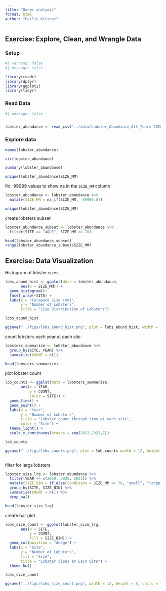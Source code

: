 ```yaml
---
title: "Owner analysis"
format: html
author: "Hailie Kittner"
---
```


## Exercise: Explore, Clean, and Wrangle Data

### Setup

```r
#| warning: false
#| message: false

library(readr)
library(dplyr)
library(ggplot2)
library(tidyr)
```

### Read Data

```r
#| message: false


lobster_abundance <- read_csv("../data/Lobster_Abundance_All_Years_20220829.csv")
```

### Explore data

```r
names(lobster_abundance)

str(lobster_abundance)

summary(lobster_abundance)

unique(lobster_abundance$SIZE_MM)
```

fix -99999 values to show na in the `SIZE_MM` column
```r
lobster_abundance <- lobster_abundance %>% 
  mutate(SIZE_MM = na_if(SIZE_MM, -99999.0))

unique(lobster_abundance$SIZE_MM)
```

create lobsters subset
```r
lobster_abundance_subset <- lobster_abundance %>% 
  filter(SITE == "AQUE", SIZE_MM >= 70)

head(lobster_abundance_subset)
range(lobster_abundance_subset$SIZE_MM)
```

## Exercise: Data Visualization
Histogram of lobster sizes
```r
lobs_abund_hist <- ggplot(data = lobster_abundance,
       aes(x = SIZE_MM)) +
  geom_histogram()+
  facet_wrap(~SITE) + 
  labs(x = "Carapace Size (mm)",
       y = "Number of Lobsters",
       title = "Size Distribution of Lobsters")

lobs_abund_hist

ggsave("../figs/lobs_abund_hist.png", plot = lobs_abund_hist, width = 12, height = 6, units = "in")
```
count lobsters each year at each site
```r
lobsters_summarize <- lobster_abundance %>% 
  group_by(SITE, YEAR) %>% 
  summarize(COUNT = n())

head(lobsters_summarize)
```
plot lobster count
```r
lob_counts <- ggplot(data = lobsters_summarize,
       aes(x = YEAR,
           y = COUNT,
           color = SITE)) + 
  geom_line() +
  geom_point() +
  labs(x = "Year",
       y = "Number of Lobsters",
       title = "Lobster count through time at each site",
       color = "Site") +
  theme_light() +
  scale_x_continuous(breaks = seq(2012,2022,2))

lob_counts

ggsave("../figs/lobs_counts.png", plot = lob_counts width = 12, height = 8, units = "in")
  
```

filter for large lobsters
```r
lobster_size_lrg <- lobster_abundance %>% 
  filter(YEAR == c(2019, 2020, 2021)) %>% 
  mutate(SIZE_BIN = if_else(condition = SIZE_MM <= 70, "small", "large")) %>% 
  group_by(SITE, SIZE_BIN) %>% 
  summarise(COUNT = n()) %>%
  drop_na()

head(lobster_size_lrg)
```

create bar plot
```r
lobs_size_count <- ggplot(lobster_size_lrg, 
       aes(x = SITE, 
           y = COUNT, 
           fill = SIZE_BIN)) +
  geom_col(position = "dodge") +
  labs(x = "Site",
       y = "Number of Lobsters",
       fill = "Size",
       title = "Lobster Sizes at Each Site") +
  theme_bw()

lobs_size_count 

ggsave("../figs/lobs_size_count.png", width = 12, height = 8, units = "in")
```






